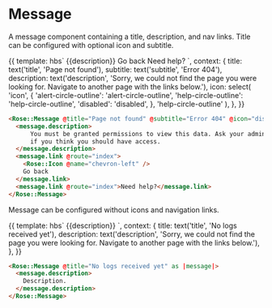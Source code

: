 
<Meta title="Rose|Message" component="Message" />

# Message

A message component containing a title, description, and nav links.
Title can be configured with optional icon and subtitle.

<Preview>
  <Story name="Advanced Message" height="12rem">{{
    template: hbs`
    <Rose::Message @title={{title}} @subtitle={{subtitle}} @icon={{icon}} as |message|>
      <message.description>
        {{description}}
      </message.description>
      <message.link @route="index">
        <Rose::Icon @name="chevron-left" />
        Go back
      </message.link>
      <message.link @route="index">
        Need help?
      </message.link>
    </Rose::Message>
    `,
    context: {
      title: text('title', 'Page not found'),
      subtitle: text('subtitle', 'Error 404'),
      description: text('description', 'Sorry, we could not find the page you were looking for.  Navigate to another page with the links below.'),
      icon: select(
        'icon',
        {
          'alert-circle-outline': 'alert-circle-outline',
          'help-circle-outline': 'help-circle-outline',
          'disabled': 'disabled',
        },
        'help-circle-outline'
      ),
    },
  }}</Story>
</Preview>

```html
<Rose::Message @title="Page not found" @subtitle="Error 404" @icon="disabled" as |message|>
  <message.description>
      You must be granted permissions to view this data. Ask your administrator
      if you think you should have access.
  </message.description>
  <message.link @route="index">
    <Rose::Icon @name="chevron-left" />
    Go back
  </message.link>
  <message.link @route="index">Need help?</message.link>
</Rose::Message>
```

Message can be configured without icons and navigation links.

<Preview>
  <Story name="Basic Message" height="8rem">{{
    template: hbs`
    <Rose::Message @title="No logs received yet" as |message|>
      <message.description>
        {{description}}
      </message.description>
    </Rose::Message>
    `,
    context: {
      title: text('title', 'No logs received yet'),
      description: text('description', 'Sorry, we could not find the page you were looking for.  Navigate to another page with the links below.'),
    },
  }}</Story>
</Preview>

```html
<Rose::Message @title="No logs received yet" as |message|>
  <message.description>
    Description.
  </message.description>
</Rose::Message>
```

